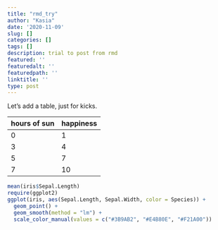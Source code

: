 ```yaml
---
title: "rmd_try"
author: "Kasia"
date: '2020-11-09'
slug: []
categories: []
tags: []
description: trial to post from rmd
featured: ''
featuredalt: ''
featuredpath: ''
linktitle: ''
type: post
---
```



Let's add a table, just for kicks.

| hours of sun | happiness |
|---|---|
| 0 | 1 |
| 3 | 4 |
| 5 | 7 |
| 7 | 10 |


```r

mean(iris$Sepal.Length)
require(ggplot2)
ggplot(iris, aes(Sepal.Length, Sepal.Width, color = Species)) +
  geom_point() +
  geom_smooth(method = "lm") + 
  scale_color_manual(values = c("#3B9AB2", "#E4B80E", "#F21A00"))

```